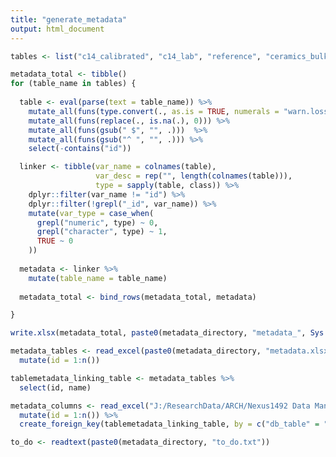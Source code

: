 ```yaml
---
title: "generate_metadata"
output: html_document
---
```


```r

tables <- list("c14_calibrated", "c14_lab", "reference", "ceramics_bulk", "ceramics_individual")

metadata_total <- tibble()
for (table_name in tables) {
  
  table <- eval(parse(text = table_name)) %>% 
    mutate_all(funs(type.convert(., as.is = TRUE, numerals = "warn.loss"))) %>%
    mutate_all(funs(replace(., is.na(.), 0))) %>%
    mutate_all(funs(gsub(" $", "", .)))  %>%
    mutate_all(funs(gsub("^ ", "", .))) %>%
    select(-contains("id"))

  linker <- tibble(var_name = colnames(table), 
                   var_desc = rep("", length(colnames(table))),
                   type = sapply(table, class)) %>%
    dplyr::filter(var_name != "id") %>%
    dplyr::filter(!grepl("_id", var_name)) %>%
    mutate(var_type = case_when(
      grepl("numeric", type) ~ 0,
      grepl("character", type) ~ 1,
      TRUE ~ 0
    )) 
  
  metadata <- linker %>%
    mutate(table_name = table_name)
  
  metadata_total <- bind_rows(metadata_total, metadata)

}

write.xlsx(metadata_total, paste0(metadata_directory, "metadata_", Sys.Date(), ".xlsx"))


```


```r
metadata_tables <- read_excel(paste0(metadata_directory, "metadata.xlsx", sheet = "tables")) %>%
  mutate(id = 1:n())

tablemetadata_linking_table <- metadata_tables %>%
  select(id, name)

metadata_columns <- read_excel("J:/ResearchData/ARCH/Nexus1492 Data Management/DATA_SETS/Integration/metadata/metadata.xlsx",  sheet = "columns") %>%
  mutate(id = 1:n()) %>%
  create_foreign_key(tablemetadata_linking_table, by = c("db_table" = "name"), var = "metadata_tables")

to_do <- readtext(paste0(metadata_directory, "to_do.txt"))

```


